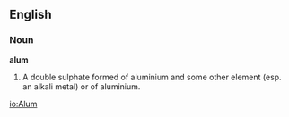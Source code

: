 ==English==

===Noun===

'''alum'''

#A double sulphate formed of aluminium and some other element (esp. an alkali metal) or of aluminium.

[[io:Alum]]